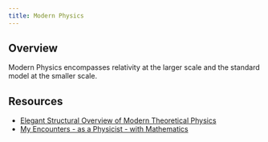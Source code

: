 ```yaml
---
title: Modern Physics
---
```


## Overview

Modern Physics encompasses relativity at the larger scale and the standard model at the smaller scale.

## Resources

- [Elegant Structural Overview of Modern Theoretical Physics](https://www.youtube.com/watch?v=2bi5G6plWCI)
- [My Encounters - as a Physicist - with Mathematics](https://pubs.aip.org/physicstoday/article-abstract/49/2/28/408873/My-Encounters-as-a-Physicist-with?redirectedFrom=fulltext)
